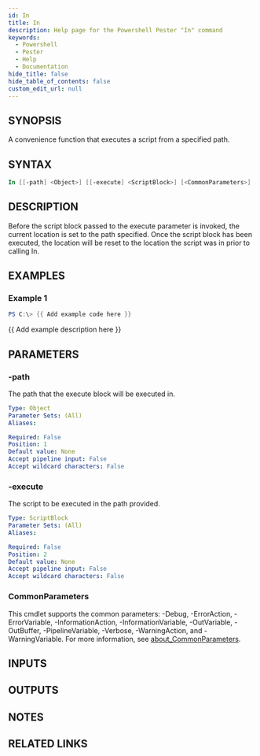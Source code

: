 ```yaml
---
id: In
title: In
description: Help page for the Powershell Pester "In" command
keywords:
  - Powershell
  - Pester
  - Help
  - Documentation
hide_title: false
hide_table_of_contents: false
custom_edit_url: null
---
```


## SYNOPSIS

A convenience function that executes a script from a specified path.

## SYNTAX

```powershell
In [[-path] <Object>] [[-execute] <ScriptBlock>] [<CommonParameters>]
```

## DESCRIPTION

Before the script block passed to the execute parameter is invoked,
the current location is set to the path specified.
Once the script
block has been executed, the location will be reset to the location
the script was in prior to calling In.

## EXAMPLES

### Example 1

```powershell
PS C:\> {{ Add example code here }}
```

{{ Add example description here }}

## PARAMETERS

### -path

The path that the execute block will be executed in.

```yaml
Type: Object
Parameter Sets: (All)
Aliases:

Required: False
Position: 1
Default value: None
Accept pipeline input: False
Accept wildcard characters: False
```

### -execute

The script to be executed in the path provided.

```yaml
Type: ScriptBlock
Parameter Sets: (All)
Aliases:

Required: False
Position: 2
Default value: None
Accept pipeline input: False
Accept wildcard characters: False
```

### CommonParameters

This cmdlet supports the common parameters: -Debug, -ErrorAction, -ErrorVariable, -InformationAction, -InformationVariable, -OutVariable, -OutBuffer, -PipelineVariable, -Verbose, -WarningAction, and -WarningVariable. For more information, see [about_CommonParameters](http://go.microsoft.com/fwlink/?LinkID=113216).

## INPUTS

## OUTPUTS

## NOTES

## RELATED LINKS
